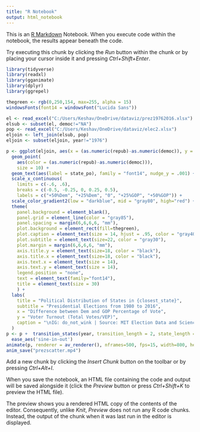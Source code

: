 ---
title: "R Notebook"
output: html_notebook
---

This is an [R Markdown](http://rmarkdown.rstudio.com) Notebook. When you execute code within the notebook, the results appear beneath the code. 

Try executing this chunk by clicking the *Run* button within the chunk or by placing your cursor inside it and pressing *Ctrl+Shift+Enter*. 

```{r}
library(tidyverse)
library(readxl)
library(gganimate)
library(dplyr)
library(ggrepel)

thegreen <- rgb(0,250,154, max=255, alpha = 15)
windowsFonts(font14 = windowsFont("Lucida Sans"))

el <- read_excel("C:/Users/Keshav/OneDrive/dataviz/prez19762016.xlsx")
elsub <- subset(el, democ!="NA")
pop <- read_excel("C:/Users/Keshav/OneDrive/dataviz/elec2.xlsx")
eljoin <- left_join(elsub, pop)
eljoin <- subset(eljoin, year!="1976")

p <- ggplot(eljoin, aes(x = (as.numeric(repub)-as.numeric(democ)), y = totalvotes/vep, group = state_fips)) +
  geom_point(
    aes(color = (as.numeric(repub)-as.numeric(democ))), 
    size = 10) +
  geom_text(aes(label = state_po), family = "font14", nudge_y = .001) +
  scale_x_continuous(
    limits = c(-.6, .6), 
    breaks = c(-0.5, -0.25, 0, 0.25, 0.5), 
    labels = c("+50%Dem", "+25%Dem", "0", "+25%GOP", "+50%GOP")) +
  scale_color_gradient2(low = "darkblue", mid = "gray80", high="red") +
  theme(
    panel.background = element_blank(),
    panel.grid = element_line(color = "gray85"),
    panel.spacing = margin(6,6,6,6, "mm"),
    plot.background = element_rect(fill=thegreen),
    plot.caption = element_text(size = 14, hjust = .95, color = "gray40"),
    plot.subtitle = element_text(size=22, color = "gray30"),
    plot.margin = margin(6,6,6,6, "mm"),
    axis.title.y = element_text(size=18, color = "black"), 
    axis.title.x = element_text(size=18, color = "black"), 
    axis.text.x = element_text(size = 14),
    axis.text.y = element_text(size = 14),
    legend.position = "none",
    text = element_text(family="font14"), 
    title = element_text(size = 30)
    ) +
  labs(
    title = "Political Distribution of States in {closest_state}",
    subtitle = "Presidential Elections from 1980 to 2016",
    x = "Difference between Dem and GOP Percentage of Vote",
    y = "Voter Turnout (Total Votes/VEP)",
    caption = "\nIG: do_not_wink | Source: MIT Election Data and Science Lab & United States Election Project\n*Excluding Washington DC"
  )
p <- p +  transition_states(year, transition_length = 2, state_length = 3) + 
  ease_aes('sine-in-out')
animate(p, renderer = av_renderer(), nframes=500, fps=15, width=800, height=800)
anim_save("prezscatter.mp4")

```

Add a new chunk by clicking the *Insert Chunk* button on the toolbar or by pressing *Ctrl+Alt+I*.

When you save the notebook, an HTML file containing the code and output will be saved alongside it (click the *Preview* button or press *Ctrl+Shift+K* to preview the HTML file).

The preview shows you a rendered HTML copy of the contents of the editor. Consequently, unlike *Knit*, *Preview* does not run any R code chunks. Instead, the output of the chunk when it was last run in the editor is displayed.
